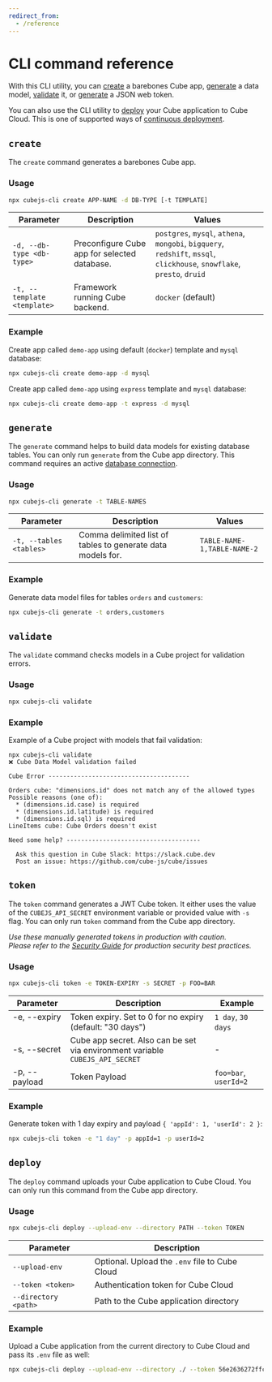 ```yaml
---
redirect_from:
  - /reference
---
```


# CLI command reference

With this CLI utility, you can [create](#create) a barebones Cube app,
[generate](#generate) a data model, [validate](#validate) it, or
[generate](#token) a JSON web token.

You can also use the CLI utility to [deploy](#deploy) your Cube application to
Cube Cloud. This is one of supported ways of [continuous deployment][ref-ci].

## `create`

The `create` command generates a barebones Cube app.

### Usage

```bash
npx cubejs-cli create APP-NAME -d DB-TYPE [-t TEMPLATE]
```

| Parameter                   | Description                                  | Values                                                                                                                  |
| --------------------------- | -------------------------------------------- | ----------------------------------------------------------------------------------------------------------------------- |
| `-d, --db-type <db-type>`   | Preconfigure Cube app for selected database. | `postgres`, `mysql`, `athena`, `mongobi`, `bigquery`, `redshift`, `mssql`, `clickhouse`, `snowflake`, `presto`, `druid` |
| `-t, --template <template>` | Framework running Cube backend.              | `docker` (default)                                                                                                      |

### Example

Create app called `demo-app` using default (`docker`) template and `mysql`
database:

```bash
npx cubejs-cli create demo-app -d mysql
```

Create app called `demo-app` using `express` template and `mysql` database:

```bash
npx cubejs-cli create demo-app -t express -d mysql
```

## `generate`

The `generate` command helps to build data models for existing database tables.
You can only run `generate` from the Cube app directory. This command requires
an active [database connection](/product/configuration/data-sources).

### Usage

```bash
npx cubejs-cli generate -t TABLE-NAMES
```

| Parameter               | Description                                                 | Values                      |
| ----------------------- | ----------------------------------------------------------- | --------------------------- |
| `-t, --tables <tables>` | Comma delimited list of tables to generate data models for. | `TABLE-NAME-1,TABLE-NAME-2` |

### Example

Generate data model files for tables `orders` and `customers`:

```bash
npx cubejs-cli generate -t orders,customers
```

## `validate`

The `validate` command checks models in a Cube project for validation errors.

### Usage

```bash
npx cubejs-cli validate
```

### Example

Example of a Cube project with models that fail validation:

```bash{outputLines: 2-16}
npx cubejs-cli validate
❌ Cube Data Model validation failed

Cube Error ---------------------------------------

Orders cube: "dimensions.id" does not match any of the allowed types
Possible reasons (one of):
  * (dimensions.id.case) is required
  * (dimensions.id.latitude) is required
  * (dimensions.id.sql) is required
LineItems cube: Cube Orders doesn't exist

Need some help? -------------------------------------

  Ask this question in Cube Slack: https://slack.cube.dev
  Post an issue: https://github.com/cube-js/cube/issues
```

## `token`

The `token` command generates a JWT Cube token. It either uses the value of the
`CUBEJS_API_SECRET` environment variable or provided value with `-s` flag. You
can only run `token` command from the Cube app directory.

_Use these manually generated tokens in production with caution._ <br/> _Please
refer to the [Security Guide](/product/auth) for production security best
practices._

### Usage

```bash
npx cubejs-cli token -e TOKEN-EXPIRY -s SECRET -p FOO=BAR
```

| Parameter              | Description                                                                   | Example                    |
| ---------------------- | ----------------------------------------------------------------------------- | -------------------------- |
| -e, --expiry           | Token expiry. Set to 0 for no expiry (default: "30 days")                     | `1 day`, `30 days`         |
| -s, --secret           | Cube app secret. Also can be set via environment variable `CUBEJS_API_SECRET` | -                          |
| -p, --payload          | Token Payload                                                                 | `foo=bar`, `userId=2`      |

### Example

Generate token with 1 day expiry and payload `{ 'appId': 1, 'userId': 2 }`:

```bash
npx cubejs-cli token -e "1 day" -p appId=1 -p userId=2
```

## `deploy`

The `deploy` command uploads your Cube application to Cube Cloud. You can only
run this command from the Cube app directory.

### Usage

```bash
npx cubejs-cli deploy --upload-env --directory PATH --token TOKEN
```

| Parameter            | Description                                    |
| -------------------- | ---------------------------------------------- |
| `--upload-env`       | Optional. Upload the `.env` file to Cube Cloud |
| `--token <token>`    | Authentication token for Cube Cloud            |
| `--directory <path>` | Path to the Cube application directory         |

### Example

Upload a Cube application from the current directory to Cube Cloud and pass its
`.env` file as well:

```bash
npx cubejs-cli deploy --upload-env --directory ./ --token 56e2636272ffc9cd8c19e9d1e9ffb52f
```

[ref-ci]: /product/deployment/cloud/continuous-deployment#deploy-with-cli